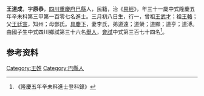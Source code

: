 {{明清人物信息框
| 姓名 = 王道成
| 原名 =
| 圖片名稱= 
| 圖片大小 =
| 圖片說明 = 
| 最高職務 =
| 國家 = 大明 
| 爵位 =
| 籍貫 = [[四川|四川]][[重慶府|重慶府]][[巴縣|巴縣]]
| 族裔 = 
| 字號 = 
| 諡號 =
| 出生日期 = 三月初八日
| 出生地點 =
| 逝世日期 = 卒年不詳 
| 逝世地點 =
| 墓葬 =
| 配偶 = 李氏
| 親屬 = 曾祖[[王武才|王武才]]，祖[[王輅|王輅]]，父[[王廷宣|王廷宣]]，母鄧氏
| 出身 =
* 隆慶五年辛未科同進士出身
| 經歷 =
| 著作 = 
}}
'''王道成'''{{BD|1541年||？年||}}，字'''原恭'''，[[四川|四川]][[重慶府|重慶府]][[巴縣|巴縣]]人，民籍，治《[[易經|易經]]》，年三十一歲中式隆慶五年辛未科第三甲第一百零七名進士。三月初八日生，行一，曾祖[[王武才|王武才]]；祖[[王輅|王輅]]；父[[王廷宣|王廷宣]]，知州；母鄧氏。[[具慶下|具慶下]]，妻李氏，弟道遠；道榮；道顯；道亨；道溥。由國子生中式四川鄉試第三十六名[[舉人|舉人]]，[[會試|會試]]中式第三百七十四名<ref>《隆慶五年辛未科進士登科錄》</ref>。

== 参考资料 ==
{{reflist}}

{{隆慶五年辛未科殿试金榜}}

{{Authority control}}

{{DEFAULTSORT:W}}
[[Category:王姓|Category:王姓]]
[[Category:巴縣人|Category:巴縣人]]


{{明朝人物小作品}}